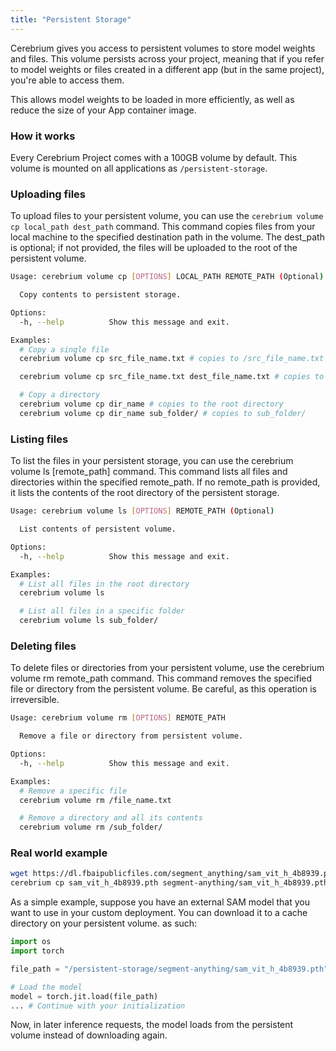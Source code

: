 ```yaml
---
title: "Persistent Storage"
---
```


Cerebrium gives you access to persistent volumes to store model weights and files.
This volume persists across your project, meaning that if
you refer to model weights or files created in a different app (but in the same project), you're able to access them.

This allows model weights to be loaded in more efficiently, as well as reduce the size of your App container image.

### How it works

Every Cerebrium Project comes with a 100GB volume by default. This volume is mounted on all applications as `/persistent-storage`.

### Uploading files

To upload files to your persistent volume, you can use the `cerebrium volume cp local_path dest_path` command. This command copies files from your local machine to the specified destination path in the volume. The dest_path is optional; if not provided, the files will be uploaded to the root of the persistent volume.

```bash
Usage: cerebrium volume cp [OPTIONS] LOCAL_PATH REMOTE_PATH (Optional)

  Copy contents to persistent storage.

Options:
  -h, --help          Show this message and exit.

Examples:
  # Copy a single file
  cerebrium volume cp src_file_name.txt # copies to /src_file_name.txt

  cerebrium volume cp src_file_name.txt dest_file_name.txt # copies to /dest_file_name.txt

  # Copy a directory
  cerebrium volume cp dir_name # copies to the root directory
  cerebrium volume cp dir_name sub_folder/ # copies to sub_folder/
```

### Listing files

To list the files in your persistent storage, you can use the cerebrium volume ls [remote_path] command. This command lists all files and directories within the specified remote_path. If no remote_path is provided, it lists the contents of the root directory of the persistent storage.

```bash
Usage: cerebrium volume ls [OPTIONS] REMOTE_PATH (Optional)

  List contents of persistent volume.

Options:
  -h, --help          Show this message and exit.

Examples:
  # List all files in the root directory
  cerebrium volume ls

  # List all files in a specific folder
  cerebrium volume ls sub_folder/
```

### Deleting files

To delete files or directories from your persistent volume, use the cerebrium volume rm remote_path command. This command removes the specified file or directory from the persistent volume. Be careful, as this operation is irreversible.

```bash
Usage: cerebrium volume rm [OPTIONS] REMOTE_PATH

  Remove a file or directory from persistent volume.

Options:
  -h, --help          Show this message and exit.

Examples:
  # Remove a specific file
  cerebrium volume rm /file_name.txt

  # Remove a directory and all its contents
  cerebrium volume rm /sub_folder/
```

### Real world example

```bash
wget https://dl.fbaipublicfiles.com/segment_anything/sam_vit_h_4b8939.pth
cerebrium cp sam_vit_h_4b8939.pth segment-anything/sam_vit_h_4b8939.pth
```

As a simple example, suppose you have an external SAM model that you want to use in your custom deployment. You can download it to a cache directory on your persistent volume.
as such:

```python
import os
import torch

file_path = "/persistent-storage/segment-anything/sam_vit_h_4b8939.pth"

# Load the model
model = torch.jit.load(file_path)
... # Continue with your initialization
```

Now, in later inference requests, the model loads from the persistent volume instead of downloading again.
